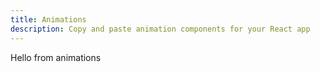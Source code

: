 ---
title: Animations
description: Copy and paste animation components for your React app
---

Hello from animations